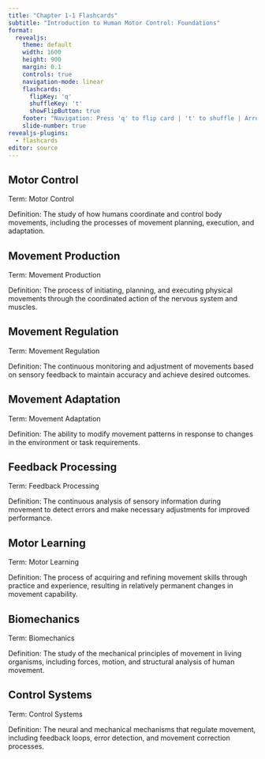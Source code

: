 ```yaml
---
title: "Chapter 1-1 Flashcards"
subtitle: "Introduction to Human Motor Control: Foundations"
format:
  revealjs:
    theme: default
    width: 1600
    height: 900
    margin: 0.1
    controls: true
    navigation-mode: linear
    flashcards:
      flipKey: 'q'
      shuffleKey: 't'
      showFlipButton: true
    footer: "Navigation: Press 'q' to flip card | 't' to shuffle | Arrow keys for next/previous"
    slide-number: true
revealjs-plugins:
  - flashcards
editor: source
---
```


## Motor Control

::: {.flashcard-front}
Term: Motor Control
:::

::: {.flashcard-back}
Definition: The study of how humans coordinate and control body movements, including the processes of movement planning, execution, and adaptation.
:::

## Movement Production

::: {.flashcard-front}
Term: Movement Production
:::

::: {.flashcard-back}
Definition: The process of initiating, planning, and executing physical movements through the coordinated action of the nervous system and muscles.
:::

## Movement Regulation

::: {.flashcard-front}
Term: Movement Regulation
:::

::: {.flashcard-back}
Definition: The continuous monitoring and adjustment of movements based on sensory feedback to maintain accuracy and achieve desired outcomes.
:::

## Movement Adaptation

::: {.flashcard-front}
Term: Movement Adaptation
:::

::: {.flashcard-back}
Definition: The ability to modify movement patterns in response to changes in the environment or task requirements.
:::

## Feedback Processing

::: {.flashcard-front}
Term: Feedback Processing
:::

::: {.flashcard-back}
Definition: The continuous analysis of sensory information during movement to detect errors and make necessary adjustments for improved performance.
:::

## Motor Learning

::: {.flashcard-front}
Term: Motor Learning
:::

::: {.flashcard-back}
Definition: The process of acquiring and refining movement skills through practice and experience, resulting in relatively permanent changes in movement capability.
:::

## Biomechanics

::: {.flashcard-front}
Term: Biomechanics
:::

::: {.flashcard-back}
Definition: The study of the mechanical principles of movement in living organisms, including forces, motion, and structural analysis of human movement.
:::

## Control Systems

::: {.flashcard-front}
Term: Control Systems
:::

::: {.flashcard-back}
Definition: The neural and mechanical mechanisms that regulate movement, including feedback loops, error detection, and movement correction processes.
:::